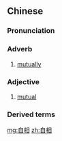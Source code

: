 ==Chinese==
{{zh-forms}}

===Pronunciation===
{{zh-pron
|m=zìxiāng
|c=zi6 soeng1
|h=pfs=chhṳ-siông
|cat=adv,a
}}

===Adverb===
{{zh-adv}}

# {{lb|zh|literary}} [[mutually]]

===Adjective===
{{zh-adj}}

# {{lb|zh|literary}} [[mutual]]

===Derived terms===
{{zh-der|自相殘殺|自相矛盾}}

[[mg:自相]]
[[zh:自相]]